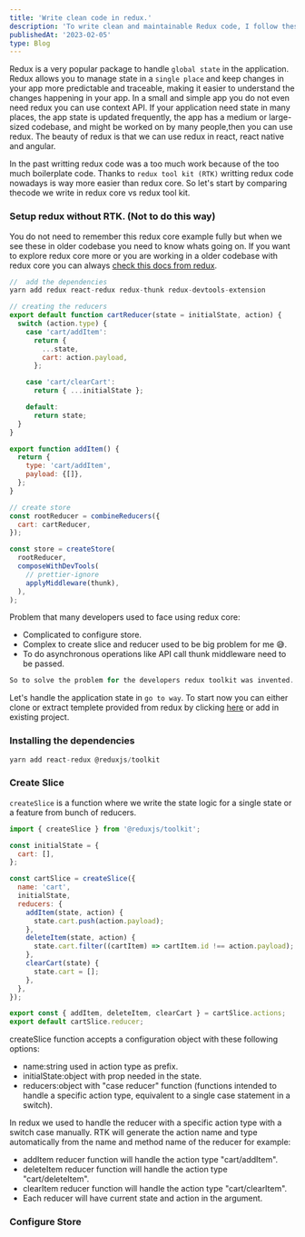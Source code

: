 ```yaml
---
title: 'Write clean code in redux.'
description: 'To write clean and maintainable Redux code, I follow these best practices and principles'
publishedAt: '2023-02-05'
type: Blog
---
```


Redux is a very popular package to handle `global state` in the application. Redux allows you to manage
state in a `single place` and keep changes in your app more predictable and traceable, making it easier to understand
the changes happening in your app. In a small and simple app you do not even need redux you can use context API.
If your application need state in many places, the app state is updated frequently, the app has a medium or large-sized codebase,
and might be worked on by many people,then you can use redux. The beauty of redux is that we can use redux in react, react native and angular.

In the past writting redux code was a too much work because of the too much boilerplate code. Thanks to `redux tool kit (RTK)` writting redux code
nowadays is way more easier than redux core. So let's start by comparing thecode we write in redux core vs redux tool kit.

### Setup redux without RTK. (Not to do this way)

You do not need to remember this redux core example fully but when we see these in older codebase you need to know whats going on.
If you want to explore redux core more or you are working in a older codebase with redux core you can always
[check this docs from redux](https://redux.js.org/tutorials/fundamentals/part-1-overview).

```js
//  add the dependencies
yarn add redux react-redux redux-thunk redux-devtools-extension
```

```js
// creating the reducers
export default function cartReducer(state = initialState, action) {
  switch (action.type) {
    case 'cart/addItem':
      return {
        ...state,
        cart: action.payload,
      };

    case 'cart/clearCart':
      return { ...initialState };

    default:
      return state;
  }
}

export function addItem() {
  return {
    type: 'cart/addItem',
    payload: {[]},
  };
}
```

```js
// create store
const rootReducer = combineReducers({
  cart: cartReducer,
});

const store = createStore(
  rootReducer,
  composeWithDevTools(
    // prettier-ignore
    applyMiddleware(thunk),
  ),
);
```

Problem that many developers used to face using redux core:

- Complicated to configure store.
- Complex to create slice and reducer used to be big problem for me 😅.
- To do asynchronous operations like API call thunk middleware need to be passed.

```js
So to solve the problem for the developers redux toolkit was invented. RTK wraps around the core redux package, and contains API methods and common dependencies that we think are essential for building a redux app 😲.
```

Let's handle the application state in `go to way`. To start now you can either clone or extract templete provided from redux by
clicking [here](https://redux.js.org/introduction/installation#create-a-react-redux-app) or add in existing project.

### Installing the dependencies

```js
yarn add react-redux @reduxjs/toolkit
```

### Create Slice

`createSlice` is a function where we write the state logic for a single state or a feature from bunch of reducers.

```js
import { createSlice } from '@reduxjs/toolkit';

const initialState = {
  cart: [],
};

const cartSlice = createSlice({
  name: 'cart',
  initialState,
  reducers: {
    addItem(state, action) {
      state.cart.push(action.payload);
    },
    deleteItem(state, action) {
      state.cart.filter((cartItem) => cartItem.id !== action.payload);
    },
    clearCart(state) {
      state.cart = [];
    },
  },
});

export const { addItem, deleteItem, clearCart } = cartSlice.actions;
export default cartSlice.reducer;
```

createSlice function accepts a configuration object with these following options:

- name:string used in action type as prefix.
- initialState:object with prop needed in the state.
- reducers:object with "case reducer" function (functions intended to handle a specific action type, equivalent to a single case statement in a switch).

In redux we used to handle the reducer with a specific action type with a switch case manually. RTK will generate the
action name and type automatically from the name and method name of the reducer for example:

- addItem reducer function will handle the action type "cart/addItem".
- deleteItem reducer function will handle the action type "cart/deleteItem".
- clearItem reducer function will handle the action type "cart/clearItem".
- Each reducer will have current state and action in the argument.

### Configure Store
